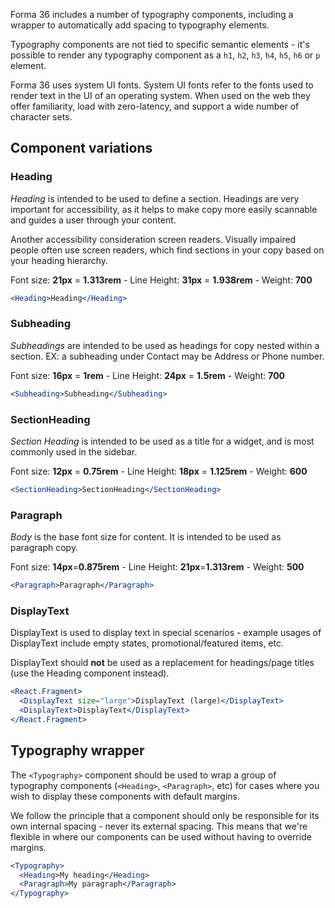 Forma 36 includes a number of typography components, including a wrapper to automatically add spacing to typography elements.

Typography components are not tied to specific semantic elements - it's possible to render any typography component as a `h1`, `h2`, `h3`, `h4`, `h5`, `h6` or `p` element.

Forma 36 uses system UI fonts. System UI fonts refer to the fonts used to render text in the UI of an operating system. When used on the web they offer familiarity, load with zero-latency, and support a wide number of character sets.

## Component variations

### Heading <a name="heading" />

_Heading_ is intended to be used to define a section. Headings are very important for accessibility, as it helps to make copy more easily scannable and guides a user through your content.

Another accessibility consideration screen readers. Visually impaired people often use screen readers, which find sections in your copy based on your heading hierarchy.

Font size: **21px** = **1.313rem** - Line Height: **31px** = **1.938rem** - Weight: **700**

```jsx
<Heading>Heading</Heading>
```

### Subheading

_Subheadings_ are intended to be used as headings for copy nested within a section. EX: a subheading under Contact may be Address or Phone number.

Font size: **16px** = **1rem** - Line Height: **24px** = **1.5rem** - Weight: **700**

```jsx
<Subheading>Subheading</Subheading>
```

### SectionHeading

_Section Heading_ is intended to be used as a title for a widget, and is most commonly used in the sidebar.

Font size: **12px** = **0.75rem** - Line Height: **18px** = **1.125rem** - Weight: **600**

```jsx
<SectionHeading>SectionHeading</SectionHeading>
```

### Paragraph

_Body_ is the base font size for content. It is intended to be used as paragraph copy.

Font size: **14px**=**0.875rem** - Line Height: **21px**=**1.313rem** - Weight: **500**

```jsx
<Paragraph>Paragraph</Paragraph>
```

### DisplayText

DisplayText is used to display text in special scenarios - example usages of DisplayText include empty states, promotional/featured items, etc.

DisplayText should **not** be used as a replacement for headings/page titles (use the Heading component instead).

```jsx
<React.Fragment>
  <DisplayText size="large">DisplayText (large)</DisplayText>
  <DisplayText>DisplayText</DisplayText>
</React.Fragment>
```

## Typography wrapper

The `<Typography>` component should be used to wrap a group of typography components (`<Heading>`, `<Paragraph>`, etc) for cases where you wish to display these components with default margins.

We follow the principle that a component should only be responsible for its own internal spacing - never its external spacing. This means that we're flexible in where our components can be used without having to override margins.

```jsx
<Typography>
  <Heading>My heading</Heading>
  <Paragraph>My paragraph</Paragraph>
</Typography>
```
